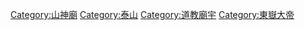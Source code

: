{{Category_main}}
{{Category_more|東嶽大帝}}

[[Category:山神廟|Category:山神廟]]
[[Category:泰山|Category:泰山]]
[[Category:道教廟宇|Category:道教廟宇]]
[[Category:東嶽大帝|Category:東嶽大帝]]